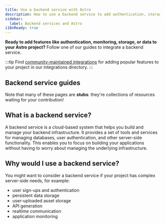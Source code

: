 ```yaml
---
title: Use a backend service with Astro
description: How to use a backend service to add authentication, storage and data
sidebar:
  label: Backend services and Astro
i18nReady: true
---
```


**Ready to add features like authentication, monitoring, storage, or data to your Astro project?** Follow one of our guides to integrate a backend service.

:::tip
Find [community-maintained integrations](https://astro.build/integrations/) for adding popular features to your project in our integrations directory. 
:::

## Backend service guides

Note that many of these pages are **stubs**: they're collections of resources waiting for your contribution!

<BackendGuidesNav />

## What is a backend service?

A backend service is a cloud-based system that helps you build and manage your backend infrastructure. It provides a set of tools and services for managing databases, user authentication, and other server-side functionality. This enables you to focus on building your applications without having to worry about managing the underlying infrastructure.

## Why would I use a backend service?

You might want to consider a backend service if your project has complex server-side needs, for example:
- user sign-ups and authentication
- persistent data storage
- user-uploaded asset storage
- API generation
- realtime communication
- application monitoring
